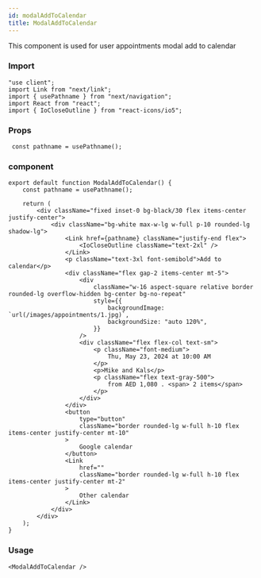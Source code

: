 ---
id: modalAddToCalendar
title: ModalAddToCalendar
---

This component is used for user appointments modal add to calendar

### Import

```tsx
"use client";
import Link from "next/link";
import { usePathname } from "next/navigation";
import React from "react";
import { IoCloseOutline } from "react-icons/io5";
```

### Props

```tsx
 const pathname = usePathname();
```

### component

```tsx
export default function ModalAddToCalendar() {
    const pathname = usePathname();

    return (
        <div className="fixed inset-0 bg-black/30 flex items-center justify-center">
            <div className="bg-white max-w-lg w-full p-10 rounded-lg shadow-lg">
                <Link href={pathname} className="justify-end flex">
                    <IoCloseOutline className="text-2xl" />
                </Link>
                <p className="text-3xl font-semibold">Add to calendar</p>
                <div className="flex gap-2 items-center mt-5">
                    <div
                        className="w-16 aspect-square relative border rounded-lg overflow-hidden bg-center bg-no-repeat"
                        style={{
                            backgroundImage: `url(/images/appointments/1.jpg)`,
                            backgroundSize: "auto 120%",
                        }}
                    />
                    <div className="flex flex-col text-sm">
                        <p className="font-medium">
                            Thu, May 23, 2024 at 10:00 AM
                        </p>
                        <p>Mike and Kals</p>
                        <p className="flex text-gray-500">
                            from AED 1,080 . <span> 2 items</span>
                        </p>
                    </div>
                </div>
                <button
                    type="button"
                    className="border rounded-lg w-full h-10 flex items-center justify-center mt-10"
                >
                    Google calendar
                </button>
                <Link
                    href=""
                    className="border rounded-lg w-full h-10 flex items-center justify-center mt-2"
                >
                    Other calendar
                </Link>
            </div>
        </div>
    );
}

```

### Usage

```tsx
<ModalAddToCalendar />
```